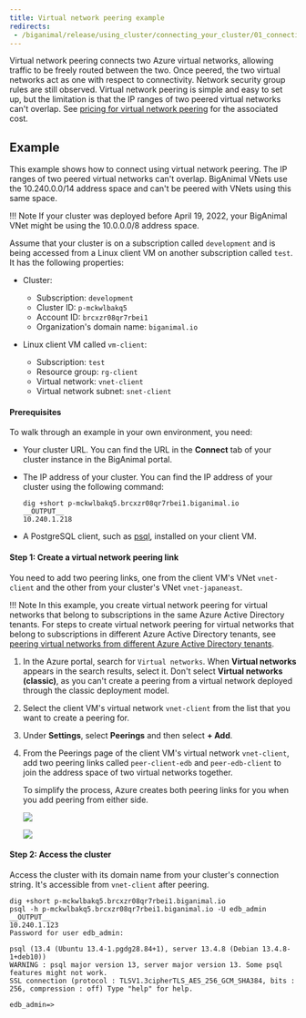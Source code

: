 ```yaml
---
title: Virtual network peering example
redirects:
 - /biganimal/release/using_cluster/connecting_your_cluster/01_connecting_from_azure/02_virtual_network_peering/
---
```


Virtual network peering connects two Azure virtual networks, allowing traffic to be freely routed between the two. Once peered, the two virtual networks act as one with respect to connectivity. Network security group rules are still observed. Virtual network peering is simple and easy to set up, but the limitation is that the IP ranges of two peered virtual networks can't overlap. See [pricing for virtual network peering](https://azure.microsoft.com/en-us/pricing/details/virtual-network/#pricing) for the associated cost.

## Example
This example shows how to connect using virtual network peering. The IP ranges of two peered virtual networks can't overlap. BigAnimal VNets use the 10.240.0.0/14 address space and can't be peered with VNets using this same space. 

!!! Note
    If your cluster was deployed before April 19, 2022, your BigAnimal VNet might be using the 10.0.0.0/8 address space.

Assume that your cluster is on a subscription called `development` and is being accessed from a Linux client VM on another subscription called `test`. It has the following properties:

-   Cluster:
    -   Subscription: `development`
    -   Cluster ID: `p-mckwlbakq5` 
    -   Account ID: `brcxzr08qr7rbei1` 
    -   Organization's domain name: `biganimal.io` 


-   Linux client VM called `vm-client`:
    -   Subscription: `test`
    -   Resource group: `rg-client`
    -   Virtual network: `vnet-client`
    -   Virtual network subnet: `snet-client`

#### Prerequisites

To walk through an example in your own environment, you need:

-   Your cluster URL. You can find the URL in the **Connect** tab of your cluster instance in the BigAnimal portal.
-   The IP address of your cluster. You can find the IP address of your cluster using the following command:

    ```shell
    dig +short p-mckwlbakq5.brcxzr08qr7rbei1.biganimal.io 
    __OUTPUT__
    10.240.1.218
    ```
-   A PostgreSQL client, such as [psql](https://www.postgresql.org/download/), installed on your client VM.

#### Step 1: Create a virtual network peering link

You need to add two peering links, one from the client VM's VNet `vnet-client` and the other from your cluster's VNet `vnet-japaneast`. 

!!! Note
    In this example, you create virtual network peering for virtual networks that belong to subscriptions in the same Azure Active Directory tenants. For steps to create virtual network peering for virtual networks that belong to subscriptions in different Azure Active Directory tenants, see [peering virtual networks from different Azure Active Directory tenants](https://docs.microsoft.com/azure/virtual-network/create-peering-different-subscriptions).

1.  In the Azure portal, search for `Virtual networks`. When **Virtual networks** appears in the search results, select it. Don't select **Virtual networks (classic)**, as you can't create a peering from a virtual network deployed through the classic deployment model.

2.  Select the client VM's virtual network `vnet-client` from the list that you want to create a peering for.

3.  Under **Settings**, select **Peerings** and then select **+ Add**.

4.  From the Peerings page of the client VM's virtual network `vnet-client`, add two peering links called `peer-client-edb` and `peer-edb-client` to join the address space of two virtual networks together. 

    To simplify the process, Azure creates both peering links for you when you add peering from either side.

    ![](../images/image25.png)

    ![](../images/image7.png)

#### Step 2: Access the cluster

Access the cluster with its domain name from your cluster's connection string. It's accessible from `vnet-client` after peering.

```shell
dig +short p-mckwlbakq5.brcxzr08qr7rbei1.biganimal.io 
psql -h p-mckwlbakq5.brcxzr08qr7rbei1.biganimal.io -U edb_admin      
__OUTPUT__
10.240.1.123 
Password for user edb_admin: 

psql (13.4 (Ubuntu 13.4-1.pgdg28.84+1), server 13.4.8 (Debian 13.4.8-1+deb10)) 
WARNING : psql major version 13, server major version 13. Some psql features might not work. 
SSL connection (protocol : TLSV1.3cipherTLS_AES_256_GCM_SHA384, bits : 256, compression : off) Type "help" for help. 

edb_admin=>

```
